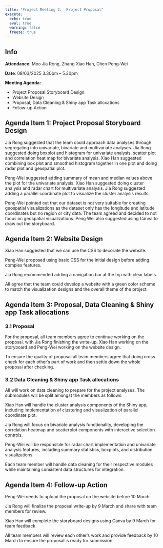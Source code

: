 ```yaml
---
title: "Project Meeting 2:  Project Proposal"
execute:
  echo: true
  eval: true
  warning: false
  freeze: true
---
```


::: callout-tip
## Info

**Attendance**: Moo Jia Rong, Zhang Xiao Han, Chen Peng-Wei

**Date**: 08/03/2025 3.30pm – 5.30pm

**Meeting Agenda:**

-   Project Proposal Storyboard Design
-   Website Design
-   Proposal, Data Cleaning & Shiny app Task allocations
-   Follow-up Action
:::

## Agenda Item 1: Project Proposal Storyboard Design

Jia Rong suggested that the team could approach data analyses through segregating into univariate, bivariate and multivariate analyses. Jia Rong suggested doing boxplot and histogram for univariate analysis, scatter plot and correlation heat map for bivariate analysis. Xiao Han suggested combining box plot and smoothed histogram together in one plot and doing radar plot and geospatial plot. 

Peng-Wei suggested adding summary of mean and median values above the plot for the univariate analysis. Xiao Han suggested doing cluster analysis and radar chart for multivariate analysis. Jia Rong suggested adding a parallel coordinate plot to visualize the cluster analysis results.  

Peng-Wei pointed out that our dataset is not very suitable for creating geospatial visualizations as the dataset only has the longitude and latitude coordinates but no region or city data. The team agreed and decided to not focus on geospatial visualizations. Peng Wei also suggested using Canva to draw out the storyboard. 

## Agenda Item 2: Website Design

Xiao Han suggested that we can use the CSS to decorate the website. 

Peng-Wei proposed using basic CSS for the initial design before adding complex features. 

Jia Rong recommended adding a navigation bar at the top with clear labels. 

All agree that the team could develop a website with a green color scheme to match the visualization designs and the overall theme of the project. 

## Agenda Item 3: Proposal, Data Cleaning & Shiny app Task allocations

### 3.1 Proposal

For the proposal, all team members agree to continue working on the proposal, with Jia Rong finishing the write-up, Xiao Han working on the storyboard and Peng-Wei working on the website design. 

To ensure the quality of proposal all team members agree that doing cross check for each other's part of work and then settle down the whole proposal after checking. 

### 3.2 Data Cleaning & Shiny app Task allocations

All will work on data cleaning to prepare for the project analyses. The submodules will be split amongst the members as follows: 

Xiao Han will handle the cluster analysis components of the Shiny app, including implementation of clustering and visualization of parallel coordinate plot. 

Jia Rong will focus on bivariate analysis functionality, developing the correlation heatmap and scatterplot components with interactive selection controls. 

Peng-Wei will be responsible for radar chart implementation and univariate analysis features, including summary statistics, boxplots, and distribution visualizations. 

Each team member will handle data cleaning for their respective modules while maintaining consistent data structures for integration. 

## Agenda Item 4: Follow-up Action

Peng-Wei needs to upload the proposal on the website before 10 March. 

Jia Rong will finalize the proposal write-up by 9 March and share with team members for review. 

Xiao Han will complete the storyboard designs using Canva by 9 March for team feedback. 

All team members will review each other's work and provide feedback by 10 March to ensure the proposal is ready for submission. 
